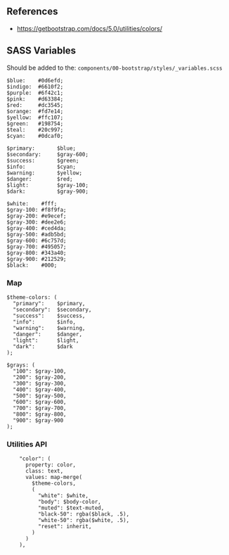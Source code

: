 ## References
* https://getbootstrap.com/docs/5.0/utilities/colors/

## SASS Variables

Should be added to the:
`components/00-bootstrap/styles/_variables.scss`

```
$blue:    #0d6efd;
$indigo:  #6610f2;
$purple:  #6f42c1;
$pink:    #d63384;
$red:     #dc3545;
$orange:  #fd7e14;
$yellow:  #ffc107;
$green:   #198754;
$teal:    #20c997;
$cyan:    #0dcaf0;
```

```
$primary:       $blue;
$secondary:     $gray-600;
$success:       $green;
$info:          $cyan;
$warning:       $yellow;
$danger:        $red;
$light:         $gray-100;
$dark:          $gray-900;
```

```
$white:    #fff;
$gray-100: #f8f9fa;
$gray-200: #e9ecef;
$gray-300: #dee2e6;
$gray-400: #ced4da;
$gray-500: #adb5bd;
$gray-600: #6c757d;
$gray-700: #495057;
$gray-800: #343a40;
$gray-900: #212529;
$black:    #000;
```
### Map
```
$theme-colors: (
  "primary":    $primary,
  "secondary":  $secondary,
  "success":    $success,
  "info":       $info,
  "warning":    $warning,
  "danger":     $danger,
  "light":      $light,
  "dark":       $dark
);
```

```
$grays: (
  "100": $gray-100,
  "200": $gray-200,
  "300": $gray-300,
  "400": $gray-400,
  "500": $gray-500,
  "600": $gray-600,
  "700": $gray-700,
  "800": $gray-800,
  "900": $gray-900
);
```
### Utilities API
```
    "color": (
      property: color,
      class: text,
      values: map-merge(
        $theme-colors,
        (
          "white": $white,
          "body": $body-color,
          "muted": $text-muted,
          "black-50": rgba($black, .5),
          "white-50": rgba($white, .5),
          "reset": inherit,
        )
      )
    ),

```
